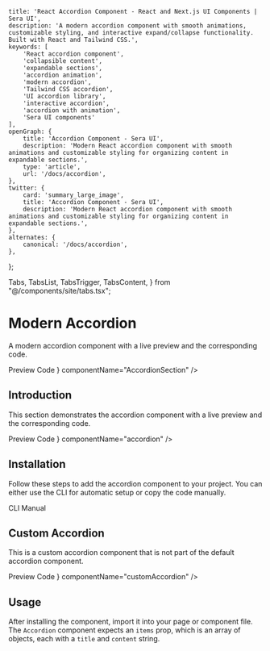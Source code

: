     title: 'React Accordion Component - React and Next.js UI Components | Sera UI',
    description: 'A modern accordion component with smooth animations, customizable styling, and interactive expand/collapse functionality. Built with React and Tailwind CSS.',
    keywords: [
        'React accordion component',
        'collapsible content',
        'expandable sections',
        'accordion animation',
        'modern accordion',
        'Tailwind CSS accordion',
        'UI accordion library',
        'interactive accordion',
        'accordion with animation',
        'Sera UI components'
    ],
    openGraph: {
        title: 'Accordion Component - Sera UI',
        description: 'Modern React accordion component with smooth animations and customizable styling for organizing content in expandable sections.',
        type: 'article',
        url: '/docs/accordion',
    },
    twitter: {
        card: 'summary_large_image',
        title: 'Accordion Component - Sera UI',
        description: 'Modern React accordion component with smooth animations and customizable styling for organizing content in expandable sections.',
    },
    alternates: {
        canonical: '/docs/accordion',
    },
};

  Tabs,
  TabsList,
  TabsTrigger,
  TabsContent,
} from "@/components/site/tabs.tsx";




#  Modern Accordion <AI dir="left"/>
A modern accordion component with a live preview and the corresponding code.


<Tabs defaultValue="preview" className="">
  <TabsList>
    <TabsTrigger value="preview">Preview</TabsTrigger>
    <TabsTrigger value="code">Code</TabsTrigger>
  </TabsList>
  <TabsContent value="preview">
    <ComponentRenderer component={<AccordionSection />} componentName="AccordionSection" />
  </TabsContent>
  <TabsContent value="code">
    <CodeBlock filePath="src/app/docs/accordion/accordion2.tsx" />
  </TabsContent>
</Tabs>



## Introduction
This section demonstrates the accordion component with a live preview and the corresponding code.


<Tabs defaultValue="preview" className="">
  <TabsList>
    <TabsTrigger value="preview">Preview</TabsTrigger>
    <TabsTrigger value="code">Code</TabsTrigger>
  </TabsList>
  <TabsContent value="preview">
    <ComponentRenderer component={<AccordionPage />} componentName="accordion" />
  </TabsContent>
  <TabsContent value="code">
    <CodeBlock filePath="src/app/docs/accordion/accordion-view.tsx" />
  </TabsContent>
</Tabs>


## Installation
Follow these steps to add the accordion component to your project. You can either use the CLI for automatic setup or copy the code manually.

<Tabs defaultValue="cli" className="">
  <TabsList>
    <TabsTrigger value="cli">CLI</TabsTrigger>
    <TabsTrigger value="manual">Manual</TabsTrigger>
  </TabsList>
  <TabsContent value="cli">
    <Cli command={`add accordion.json`} />
  </TabsContent>

  <TabsContent value="manual">
    <CodeBlock filePath="src/app/docs/accordion/accordion.tsx" />
  </TabsContent>
</Tabs>


## Custom Accordion
This is a custom accordion component that is not part of the default accordion component.


<Tabs defaultValue="preview" className="">
  <TabsList>
    <TabsTrigger value="preview">Preview</TabsTrigger>
    <TabsTrigger value="code">Code</TabsTrigger>
  </TabsList>
  <TabsContent value="preview">
    <ComponentRenderer component={<CustomAccordion />} componentName="customAccordion" />
  </TabsContent>
  <TabsContent value="code">
    <CodeBlock filePath="src/app/docs/accordion/customAccordion.tsx" />
  </TabsContent>
</Tabs>



## Usage
After installing the component, import it into your page or component file. The `Accordion` component expects an `items` prop, which is an array of objects, each with a `title` and `content` string.
